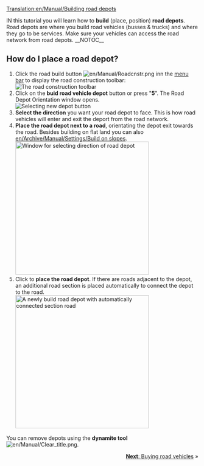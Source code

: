 [[Translation:en/Manual/Building road depots]]
{{en/Manual/Tutorial/Navigation}}

IN this tutorial you will learn how to '''build''' (place, position) '''road depots'''. Road depots are where you build road vehicles (busses & trucks) and where they go to be services. Make sure your vehicles can access the road network from road depots.
__NOTOC__
== How do I place a road depot? ==
# Click the road build button [[File:en/Manual/Roadcnstr.png]] inn the [[en/Manual/Game interface#the-menu-bar|menu bar]] to display the road construction toolbar:<br/>[[File:en/Manual/Road constructionnew.png|none|frame|The road construction toolbar]]
# Click on the '''buid road vehicle depot''' button or press "'''5'''". The Road Depot Orientation window opens.<br/>[[File:en/Manual/New road depot.png|none|frame|Selecting new depot button]]
# '''Select the direction''' you want your road depot to face. This is how road vehicles will enter and exit the deport from the road network.
# '''Place the road depot next to a road''', orientating the depot exit towards the road. Besides building on flat land you can also [[en/Archive/Manual/Settings/Build on slopes]].<br/>[[File:en/Manual/Road depot direction.png|none|thumb|350px|Window for selecting direction of road depot]]
# Click to '''place the road depot'''. If there are roads adjacent to the depot, an additional road section is placed automatically to connect the depot to the road.<br/>[[File:en/Manual/Tutorial bus 4.png|none|thumb|350px|A newly build road depot with automatically connected section road]]

You can remove depots using the '''dynamite tool''' [[File:en/Manual/Clear title.png]].

<span style="float: right">[[en/Manual/Buying road vehicles|'''Next''': Buying road vehicles]] &raquo;</span>